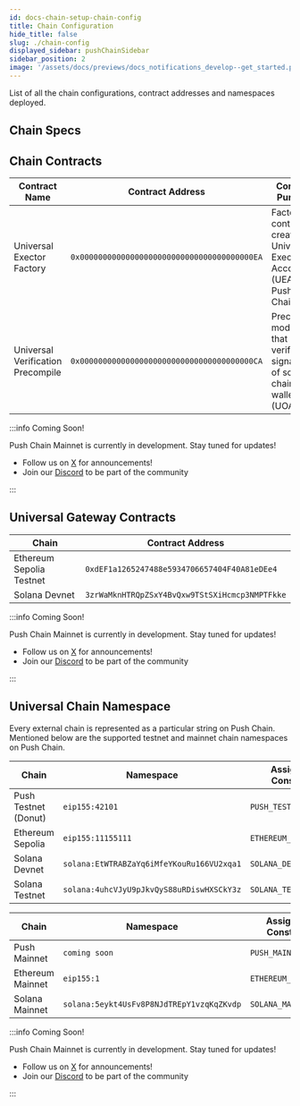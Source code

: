 ```yaml
---
id: docs-chain-setup-chain-config
title: Chain Configuration
hide_title: false
slug: ./chain-config
displayed_sidebar: pushChainSidebar
sidebar_position: 2
image: '/assets/docs/previews/docs_notifications_develop--get_started.png'
---
```


List of all the chain configurations, contract addresses and namespaces deployed.

<head>
  <title>{`Chain Configuration | Setup | Push Chain Docs`}</title>
</head>


## Chain Specs

<PushChainSpecs />

## Chain Contracts

<Tabs groupId='chain-network'>

<TabItem value='testnet_donut' label='🍩 Donut Testnet' default>

| Contract Name                     | Contract Address                             | Contract Purpose                                                             |
| --------------------------------- | -------------------------------------------- | ---------------------------------------------------------------------------- |
| Universal Exector Factory         | `0x00000000000000000000000000000000000000EA` | Factory contract to create Universal Executor Accounts (UEAs) on Push Chain. |
| Universal Verification Precompile | `0x00000000000000000000000000000000000000CA` | Precompile module that verifies signature of source-chain wallet (UOAs)      |

</TabItem>

<TabItem value='mainnet' label='Mainnet - Coming Soon 🚀'>

:::info Coming Soon!

Push Chain Mainnet is currently in development. Stay tuned for updates!

- Follow us on [X](https://x.com/pushchain) for announcements!
- Join our [Discord](https://discord.gg/pushprotocol) to be part of the community

:::

</TabItem>

</Tabs>

## Universal Gateway Contracts

<Tabs groupId='chain-network'>

<TabItem value='testnet_donut' label='🍩 Donut Testnet' default>

| Chain                    | Contract Address                               |
| ------------------------ | ---------------------------------------------- |
| Ethereum Sepolia Testnet | `0xdEF1a1265247488e5934706657404F40A81eDEe4`   |
| Solana Devnet            | `3zrWaMknHTRQpZSxY4BvQxw9TStSXiHcmcp3NMPTFkke` |

</TabItem>

<TabItem value='mainnet' label='Mainnet - Coming Soon 🚀'>

:::info Coming Soon!

Push Chain Mainnet is currently in development. Stay tuned for updates!

- Follow us on [X](https://x.com/pushchain) for announcements!
- Join our [Discord](https://discord.gg/pushprotocol) to be part of the community

:::

</TabItem>

</Tabs>

## Universal Chain Namespace
Every external chain is represented as a particular string on Push Chain. 
Mentioned below are the supported testnet and mainnet chain namespaces on Push Chain.

<Tabs groupId='chain-network'>

<TabItem value='testnet_donut' label='🍩 Donut Testnet' default>

| Chain                    | Namespace                                  | Assigned Constant           |
| ------------------------ | ------------------------------------------ | --------------------------- |
| Push Testnet (Donut)     | `eip155:42101`                             | `PUSH_TESTNET_DONUT`  |
| Ethereum Sepolia         | `eip155:11155111`                          | `ETHEREUM_SEPOLIA`          |
| Solana Devnet            | `solana:EtWTRABZaYq6iMfeYKouRu166VU2xqa1`  | `SOLANA_DEVNET`             |
| Solana Testnet           | `solana:4uhcVJyU9pJkvQyS88uRDiswHXSCkY3z`  | `SOLANA_TESTNET`            |

</TabItem>

<TabItem value='mainnet' label='Mainnet - Coming Soon 🚀'>

| Chain                    | Namespace                                  | Assigned Constant           |
| ------------------------ | ------------------------------------------ | --------------------------- |
| Push Mainnet             | `coming soon`                              | `PUSH_MAINNET`        |
| Ethereum Mainnet         | `eip155:1`                                 | `ETHEREUM_MAINNET`          |
| Solana Mainnet           | `solana:5eykt4UsFv8P8NJdTREpY1vzqKqZKvdp`  | `SOLANA_MAINNET`            |

:::info Coming Soon!

Push Chain Mainnet is currently in development. Stay tuned for updates!

- Follow us on [X](https://x.com/pushchain) for announcements!
- Join our [Discord](https://discord.gg/pushprotocol) to be part of the community

:::

</TabItem>

</Tabs>






